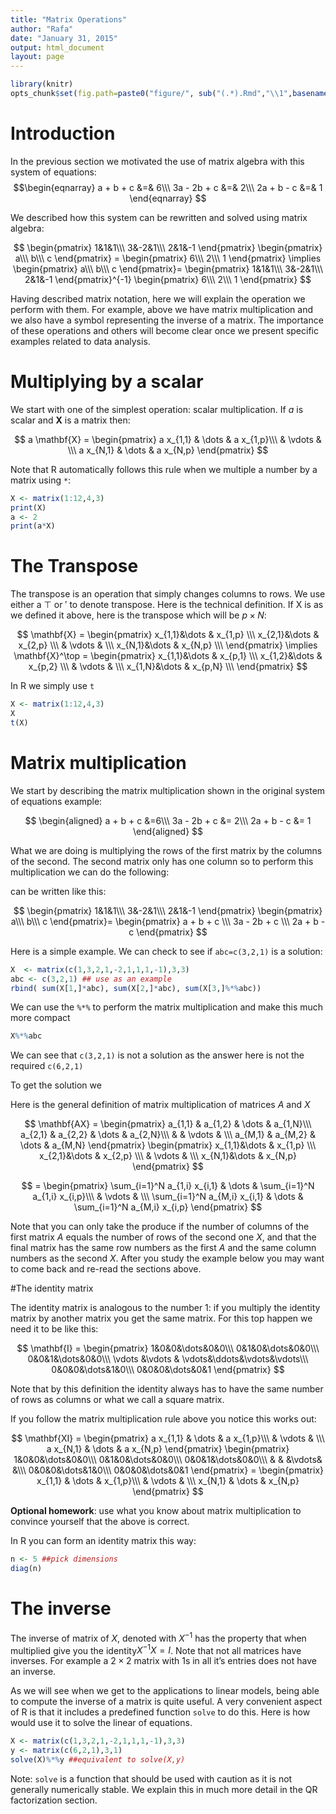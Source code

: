 ```yaml
---
title: "Matrix Operations"
author: "Rafa"
date: "January 31, 2015"
output: html_document
layout: page
---
```


```r
library(knitr)
opts_chunk$set(fig.path=paste0("figure/", sub("(.*).Rmd","\\1",basename(knitr:::knit_concord$get('infile'))), "-"))
```

# Introduction

In the previous section we motivated the use of matrix algebra with this system of equations:
$$\begin{eqnarray}
a + b + c &=& 6\\\
3a - 2b + c &=& 2\\\
2a + b  - c &=& 1
\end{eqnarray}
$$

We described how this system can be rewritten and solved using matrix algebra:

$$
\begin{pmatrix}
1&1&1\\\
3&-2&1\\\
2&1&-1
\end{pmatrix}
\begin{pmatrix}
a\\\
b\\\
c
\end{pmatrix} =
\begin{pmatrix}
6\\\
2\\\
1
\end{pmatrix}
\implies
\begin{pmatrix}
a\\\
b\\\
c
\end{pmatrix}=
\begin{pmatrix}
1&1&1\\\
3&-2&1\\\
2&1&-1
\end{pmatrix}^{-1}
\begin{pmatrix}
6\\\
2\\\
1
\end{pmatrix}
$$

Having described matrix notation, here we will explain the operation we perform with them. For example, above we have matrix multiplication and we also have a symbol representing the inverse of a matrix. The importance of these operations and others will become clear once we present specific examples related to data analysis.
 

# Multiplying by a scalar

We start with one of the simplest operation: scalar multiplication. If $a$ is scalar and $\mathbf{X}$ is a matrix then:

$$
a \mathbf{X} = 
\begin{pmatrix}
  a x_{1,1} & \dots & a x_{1,p}\\\
  & \vdots & \\\
  a x_{N,1} & \dots & a  x_{N,p}
\end{pmatrix}
$$

Note that R automatically follows this rule when we multiple a number by a matrix using `*`:

```r
X <- matrix(1:12,4,3)
print(X)
a <- 2
print(a*X)
```


# The Transpose

The transpose is an operation that simply changes columns to rows. We use either a $\top$ or $'$ to denote transpose.  Here is the technical definition. If X is as we defined it above, here is the transpose which will be $p\times N$:


$$
\mathbf{X} = \begin{pmatrix}
  x_{1,1}&\dots & x_{1,p} \\\
  x_{2,1}&\dots & x_{2,p} \\\
   & \vdots & \\\
  x_{N,1}&\dots & x_{N,p} \\\
  \end{pmatrix} \implies
\mathbf{X}^\top = \begin{pmatrix}
  x_{1,1}&\dots & x_{p,1} \\\
  x_{1,2}&\dots & x_{p,2} \\\
   & \vdots & \\\
  x_{1,N}&\dots & x_{p,N} \\\
  \end{pmatrix}
$$

In R we simply use `t`
```r
X <- matrix(1:12,4,3)
X
t(X)
```

# Matrix multiplication

We start by describing the matrix multiplication shown in the original system of equations example:

$$
\begin{aligned}
a + b + c &=6\\\
3a - 2b + c &= 2\\\
2a + b  - c &= 1
\end{aligned}
$$

What we are doing is multiplying the rows of the first matrix by the columns of the second. The second matrix only has one column so to perform this multiplication we can do the following:

can be written like this:

$$
\begin{pmatrix}
1&1&1\\\
3&-2&1\\\
2&1&-1
\end{pmatrix}
\begin{pmatrix}
a\\\
b\\\
c
\end{pmatrix}=
\begin{pmatrix}
a + b + c \\\
3a - 2b + c \\\
2a + b  - c 
\end{pmatrix}
$$

Here is a simple example. We can check to see if `abc=c(3,2,1)` is a solution:
```r
X  <- matrix(c(1,3,2,1,-2,1,1,1,-1),3,3)
abc <- c(3,2,1) ## use as an example
rbind( sum(X[1,]*abc), sum(X[2,]*abc), sum(X[3,]%*%abc))
```
We can use the `%*%` to perform the matrix multiplication and make this much more compact

```r
X%*%abc
```


We can see that `c(3,2,1)` is not a solution as the answer here is not the required `c(6,2,1)`

To get the solution we 

Here is the general definition of matrix multiplication of matrices $A$ and $X$

$$
\mathbf{AX} = \begin{pmatrix}
  a_{1,1} & a_{1,2} & \dots & a_{1,N}\\\
  a_{2,1} & a_{2,2} & \dots & a_{2,N}\\\
  & & \vdots & \\\
  a_{M,1} & a_{M,2} & \dots & a_{M,N}
\end{pmatrix}
\begin{pmatrix}
  x_{1,1}&\dots & x_{1,p} \\\
  x_{2,1}&\dots & x_{2,p} \\\
   & \vdots & \\\
  x_{N,1}&\dots & x_{N,p} 
  \end{pmatrix}
$$
  
$$  = \begin{pmatrix}
  \sum_{i=1}^N a_{1,i} x_{i,1} & \dots & \sum_{i=1}^N a_{1,i} x_{i,p}\\\
  & \vdots & \\\
  \sum_{i=1}^N a_{M,i} x_{i,1} & \dots & \sum_{i=1}^N a_{M,i} x_{i,p}
\end{pmatrix}
$$

Note that you can only take the produce if the number of columns of the first matrix $A$ equals the number of rows of the second one $X$, and that the final matrix has the same row numbers as the first $A$ and the same column numbers as the second $X$. 
After you study the example below you may want to come back and re-read the sections above.

#The identity matrix

The identity matrix is analogous to the number 1: if you multiply the identity matrix by another matrix you get the same matrix. For this top happen we need it to be like this:

$$
\mathbf{I} = \begin{pmatrix}
1&0&0&\dots&0&0\\\
0&1&0&\dots&0&0\\\
0&0&1&\dots&0&0\\\
\vdots &\vdots & \vdots&\ddots&\vdots&\vdots\\\
0&0&0&\dots&1&0\\\
0&0&0&\dots&0&1
\end{pmatrix}
$$

Note that by this definition the identity always has to have the same number of rows as columns or what we call a square matrix.

If you follow the matrix multiplication rule above you notice this works out:

$$
\mathbf{XI} = 
\begin{pmatrix}
  a x_{1,1} & \dots & a x_{1,p}\\\
  & \vdots & \\\
  a x_{N,1} & \dots & a  x_{N,p}
\end{pmatrix}
\begin{pmatrix}
1&0&0&\dots&0&0\\\
0&1&0&\dots&0&0\\\
0&0&1&\dots&0&0\\\
 & & &\vdots& &\\\
0&0&0&\dots&1&0\\\
0&0&0&\dots&0&1
\end{pmatrix} = 
\begin{pmatrix}
   x_{1,1} & \dots &  x_{1,p}\\\
  & \vdots & \\\
   x_{N,1} & \dots & x_{N,p}
\end{pmatrix}
$$


<b> Optional homework</b>: use what you know about matrix multiplication to convince yourself that the above is correct.

In R you can form an identity matrix this way:
```r
n <- 5 ##pick dimensions
diag(n)
```

# The inverse

The inverse of matrix of $X$, denoted with $X^{-1}$ has the property that when multiplied give you the identity$X^{-1}X=I$. Note that not all matrices have inverses. For example a $2\times 2$ matrix with 1s in all it's entries does not have an inverse. 

As we will see when we get to the applications to linear models, being able to compute the inverse of a matrix is quite useful. A very convenient aspect of R is that it includes a predefined function `solve` to do this. Here is how would use it to solve the linear of equations.

```r
X <- matrix(c(1,3,2,1,-2,1,1,1,-1),3,3)
y <- matrix(c(6,2,1),3,1)
solve(X)%*%y ##equivalent to solve(X,y)
```


Note: `solve` is a function that should be used with caution as it is not generally numerically stable. We explain this in much more detail in the QR factorization section. 
